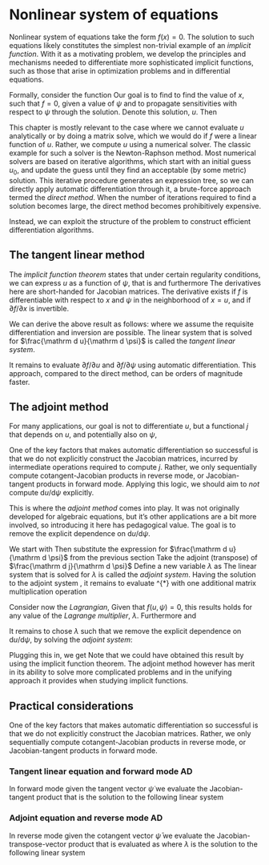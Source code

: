 # Nonlinear system of equations

Nonlinear system of equations take the form $f(x) = 0$.
The solution to such equations likely constitutes the simplest non-trivial example
of an _implicit function_. With it as a motivating problem, we
develop the principles and mechanisms needed to differentiate more sophisticated
implicit functions, such as those that arise in optimization problems
and in differential equations.

Formally, consider the function
\begin{eqnarray*}
  f: & \mathbb R^n \times \mathbb R^p \rightarrow \mathbb R^n \\
     & (x, \psi) \mapsto f(x, \psi)
\end{eqnarray*}
Our goal is to find to find the value of $x$, such that $f = 0$,
given a value of $\psi$ and to propagate sensitivities with respect to $\psi$
through the solution.
Denote this solution, $u$.
Then
\begin{equation*}
  f(u, \psi) = 0
\end{equation*}

This chapter is mostly relevant to the case where we cannot evaluate $u$ analytically
or by doing a matrix solve, which we would do if $f$ were a linear function of $u$.
Rather, we compute $u$ using a numerical solver.
The classic example for such a solver is the Newton-Raphson method.
Most numerical solvers are based on iterative algorithms, 
which start with an initial guess $u_0$, and update the guess until they find an
acceptable (by some metric) solution.
This iterative procedure generates an expression tree,
so we can directly apply automatic differentiation through it,
a brute-force approach termed the _direct method_.
When the number of iterations required to find a solution becomes large,
the direct method becomes prohibitively expensive.

Instead, we can exploit the structure of the problem to construct efficient
differentiation algorithms.


## The tangent linear method

The _implicit function theorem_ states that under certain regularity conditions,
we can express $u$ as a function of $\psi$, that is
\begin{eqnarray*}
  u: & \mathbb R^p \rightarrow \mathbb R^n \\
     & \psi \mapsto u(\psi)
\end{eqnarray*}
and furthermore
\begin{equation*}
  \frac{\mathrm d u}{\mathrm d \psi} 
    = -  \frac{\partial f}{\partial u}^{-1} \frac{\partial f}{\partial \psi} 
\end{equation*}
The derivatives here are short-handed for Jacobian matrices.
The derivative exists if $f$ is differentiable with respect to $x$ and $\psi$
in the neighborhood of $x = u$, and if $\partial f / \partial x$ is invertible.

We can derive the above result as follows:
\begin{align*}
  & f(u, \psi) = 0  \\
  \implies & \frac{\mathrm d f}{\mathrm d \psi}(u, \psi) = \frac{\mathrm d f}{\mathrm d \psi} 0 \\
  \iff & \frac{\partial f}{\partial \psi} \frac{\mathrm d \psi}{\mathrm d \psi}
    + \frac{\partial f}{\partial u}\frac{\mathrm d u}{\mathrm d \psi} = 0 \\
  \iff & \frac{\partial f}{\partial u}\frac{\mathrm d u}{\mathrm d \psi} 
    = - \frac{\partial f}{\partial \psi}  \\
  \iff & \frac{\mathrm d u}{\mathrm d \psi} = - \frac{\partial f}{\partial u}^{-1}
    \frac{\partial f}{\partial \psi}
\end{align*}
where we assume the requisite differentiation and inversion are possible.
The linear system that is solved for $\frac{\mathrm d u}{\mathrm d \psi}$ is called the _tangent linear system_.

It remains to evaluate $\partial f / \partial u$ and $\partial f / \partial \psi$
using automatic differentiation.
This approach, compared to the direct method, can be orders of magnitude faster.


## The adjoint method

For many applications, our goal is not to differentiate $u$, but a functional $j$
that depends on $u$, and potentially also on $\psi$,
\begin{eqnarray*}
  j : & \mathbb R^n \times \mathbb R^p \to \mathbb R^m \\
      & (u, \psi) \mapsto j(u, \psi)
\end{eqnarray*}

One of the key factors that makes automatic differentiation so successful
is that we do not explicitly construct the Jacobian matrices, incurred by intermediate operations
required to compute $j$.
Rather, we only sequentially compute cotangent-Jacobian products in reverse mode,
or Jacobian-tangent products in forward mode.
Applying this logic, we should aim to _not_ compute $\mathrm d u / \mathrm d \psi$ explicitly.

This is where the _adjoint method_ comes into play. It was not originally developed
for algebraic equations, but it's other applications are a bit more involved,
so introducing it here has pedagogical value.
The goal is to remove the explicit dependence on $\mathrm d u / \mathrm d \psi$.

We start with
\begin{equation*}
  \frac{\mathrm d j}{\mathrm d \psi} = \frac{\partial j}{\partial u} \frac{\mathrm d u}{\mathrm d \psi}
  + \frac{\partial j}{\partial \psi}.
\end{equation*}
Then substitute the expression for $\frac{\mathrm d u}{\mathrm d \psi}$ from the previous section
\begin{equation*}
  \frac{\mathrm d j}{\mathrm d \psi} = - \frac{\partial j}{\partial u} \frac{\partial f}{\partial u}^{-1}
    \frac{\partial f}{\partial \psi}
  + \frac{\partial j}{\partial \psi}.
\end{equation*}
Take the adjoint (transpose) of $\frac{\mathrm d j}{\mathrm d \psi}$
\begin{equation*}
  \frac{\mathrm d j}{\mathrm d \psi}^{*} = - \frac{\partial f}{\partial \psi}^{*} \frac{\partial f}{\partial u}^{-*}
    \frac{\partial j}{\partial u}^{*}
  + \frac{\partial j}{\partial \psi}^{*}.
\end{equation*}
Define a new variable $\lambda$ as
\begin{equation*}
  \lambda = \frac{\partial f}{\partial u}^{-*} \frac{\partial j}{\partial u}^{*}.
\end{equation*}
The linear system that is solved for $\lambda$ is called the _adjoint system_.
Having the solution to the adjoint system \lambda, it remains to evaluate \frac{\mathrm d j}{\mathrm d \psi}^{*}
with one additional matrix multiplication operation
\begin{equation*}
  \frac{\mathrm d j}{\mathrm d \psi}^{*} = - \frac{\partial f}{\partial \psi}^{*} \lambda
  + \frac{\partial j}{\partial \psi}^{*}.
\end{equation*}

Consider now the _Lagrangian_,
\begin{equation*}
  \mathcal L(u, \psi) = j(u, \psi) + \lambda^T f(u, \psi)
\end{equation*}
Given that $f(u, \psi) = 0$, this results holds for any value of the
 _Lagrange multiplier_, $\lambda$.
Furthermore
\begin{equation*}
  \frac{\mathrm d j}{\mathrm d \psi} = \frac{\mathrm d \mathcal L}{\mathrm d \psi}
\end{equation*}
and
\begin{eqnarray*}
  \frac{\mathrm d \mathcal L}{\mathrm d \psi} & = \frac{\partial j}{\partial \psi} 
    + \frac{\partial j}{\partial u} \frac{\mathrm d u}{\mathrm d \psi}
    + \lambda^T \frac{\mathrm d f}{\mathrm d \psi}(u, \psi) \\
    & = \frac{\partial j}{\partial \psi} 
    + \frac{\partial j}{\partial u} \frac{\mathrm d u}{\mathrm d \psi}
    + \lambda^T \left (\frac{\partial f}{\partial \psi} 
    \frac{\partial f}{\partial u}\frac{\mathrm d u}{\mathrm d \psi} \right)
\end{eqnarray*}

It remains to chose $\lambda$ such that we remove the explicit dependence
on $\mathrm d u / \mathrm d \psi$, by solving the _adjoint system_:
\begin{eqnarray*}
   & \frac{\partial j}{\partial u} \frac{\mathrm d u}{\mathrm d \psi}
   + \lambda^T  \frac{\partial f}{\partial u} \frac{\mathrm d u}{\mathrm d \psi} = 0 \\
   \iff  & \lambda^T  \frac{\partial f}{\partial u} \frac{\mathrm d u}{\mathrm d \psi} 
   = - \frac{\partial j}{\partial u} \frac{\mathrm d u}{\mathrm d \psi} \\
   \impliedby & \lambda^T  \frac{\partial f}{\partial u} = - \frac{\partial j}{\partial u} \\
   \impliedby & \lambda^T = - \frac{\partial j}{\partial u} \left [  \frac{\partial f}{\partial u} \right ]^{-1}
\end{eqnarray*}

Plugging this in, we get
\begin{eqnarray*}
    \frac{\mathrm d}{\mathrm d \psi} j(u, \psi) = \frac{\partial j}{\partial \psi}
    - \frac{\partial j}{\partial u} \left [ \frac{\partial f}{\partial u} \right ]^{-1} \frac{\partial f}{\partial \psi} 
\end{eqnarray*}
Note that we could have obtained this result by using the implicit function theorem.
The adjoint method however has merit in its ability to solve more complicated problems
and in the unifying approach it provides when studying implicit functions.

## Practical considerations

One of the key factors that makes automatic differentiation so successful
is that we do not explicitly construct the Jacobian matrices.
Rather, we only sequentially compute cotangent-Jacobian products in reverse mode,
or Jacobian-tangent products in forward mode.

### Tangent linear equation and forward mode AD

In forward mode given the tangent vector $\dot{\psi}$ we evaluate the Jacobian-tangent product
\begin{equation*}
  (\psi, \dot{\psi}) \mapsto \frac{\mathrm d u(\psi)}{\mathrm d \psi} \dot{\psi},
\end{equation*}
that is the solution to the following linear system
\begin{equation*}
  \frac{\partial f}{\partial u} \left(\frac{\mathrm d u(\psi)}{\mathrm d \psi} \dot{\psi} \right) =
  - \frac{\partial f}{\partial \psi} \cdot \dot{\psi}.
\end{equation*}

### Adjoint equation and reverse mode AD

In reverse mode given the cotangent vector $\bar{\psi}$ we evaluate the Jacobian-transpose-vector product
\begin{equation*}
  (\psi, \bar{\psi}) \mapsto \frac{\mathrm d u(\psi)}{\mathrm d \psi}^{*} \bar{\psi},
\end{equation*}
that is evaluated as
\begin{equation*}
  \frac{\mathrm d u(\psi)}{\mathrm d \psi}^{*} \bar{\psi} = - \frac{\partial f}{\partial \psi}^{*} \cdot \lambda,
\end{equation*}
where $\lambda$ is the solution to the following linear system
\begin{equation*}
  \frac{\partial f}{\partial u}^{*} \lambda = \bar{\psi}.
\end{equation*}

